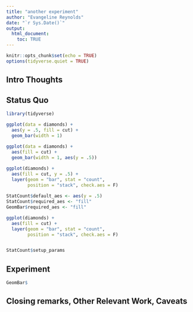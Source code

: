 ```yaml
---
title: "another experiment"
author: "Evangeline Reynolds"
date: "`r Sys.Date()`"
output: 
  html_document:
    toc: TRUE
---
```


```r
knitr::opts_chunk$set(echo = TRUE)
options(tidyverse.quiet = TRUE)
```




## Intro Thoughts


## Status Quo

```r
library(tidyverse)

ggplot(data = diamonds) + 
  aes(y = .5, fill = cut) + 
  geom_bar(width = 1)
  
ggplot(data = diamonds) + 
  aes(fill = cut) + 
  geom_bar(width = 1, aes(y = .5))

ggplot(diamonds) + 
  aes(fill = cut, y = .5) +
  layer(geom = "bar", stat = "count", 
        position = "stack", check.aes = F)
  
StatCount$default_aes <- aes(y = .5)
StatCount$required_aes <- "fill"
GeomBar$required_aes <- "fill"

ggplot(diamonds) + 
  aes(fill = cut) +
  layer(geom = "bar", stat = "count", 
        position = "stack", check.aes = F)


StatCount$setup_params
```

## Experiment

```r
GeomBar$
```



## Closing remarks, Other Relevant Work, Caveats
